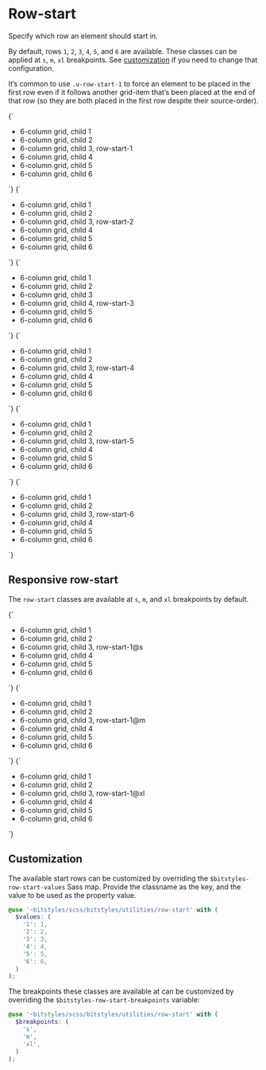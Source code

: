 
<Meta title="Utilities/row-start" />

# Row-start

Specify which row an element should start in.

By default, rows `1`, `2`, `3`, `4`, `5`, and `6` are available. These classes can be applied at `s`, `m`, `xl` breakpoints. See [customization](#customization) if you need to change that configuration.

It’s common to use `.u-row-start-1` to force an element to be placed in the first row even if it follows another grid-item that’s been placed at the end of that row (so they are both placed in the first row despite their source-order).

<Canvas isColumn>
  <Story name="u-row-start-1">
    {`
      <ul class="u-grid u-gap-l u-grid-cols-6 u-padding-m u-bg-grayscale-light u-list-none">
        <li class="u-bg-background u-padding-m a-card">6-column grid, child 1</li>
        <li class="u-bg-background u-padding-m a-card">6-column grid, child 2</li>
        <li class="u-bg-brand-2 u-padding-m a-card u-row-start-1">6-column grid, child 3, row-start-1</li>
        <li class="u-bg-background u-padding-m a-card">6-column grid, child 4</li>
        <li class="u-bg-background u-padding-m a-card">6-column grid, child 5</li>
        <li class="u-bg-background u-padding-m a-card">6-column grid, child 6</li>
      </ul>
    `}
  </Story>
  <Story name="u-row-start-2">
    {`
      <ul class="u-grid u-gap-l u-grid-cols-6 u-padding-m u-bg-grayscale-light u-list-none">
        <li class="u-bg-background u-padding-m a-card">6-column grid, child 1</li>
        <li class="u-bg-background u-padding-m a-card">6-column grid, child 2</li>
        <li class="u-bg-brand-2 u-padding-m a-card u-row-start-2">6-column grid, child 3, row-start-2</li>
        <li class="u-bg-background u-padding-m a-card">6-column grid, child 4</li>
        <li class="u-bg-background u-padding-m a-card">6-column grid, child 5</li>
        <li class="u-bg-background u-padding-m a-card">6-column grid, child 6</li>
      </ul>
    `}
  </Story>
  <Story name="u-row-start-3">
    {`
      <ul class="u-grid u-gap-l u-grid-cols-6 u-padding-m u-bg-grayscale-light u-list-none">
        <li class="u-bg-background u-padding-m a-card">6-column grid, child 1</li>
        <li class="u-bg-background u-padding-m a-card">6-column grid, child 2</li>
        <li class="u-bg-background u-padding-m a-card">6-column grid, child 3</li>
        <li class="u-bg-brand-2 u-padding-m a-card u-row-start-3">6-column grid, child 4, row-start-3</li>
        <li class="u-bg-background u-padding-m a-card">6-column grid, child 5</li>
        <li class="u-bg-background u-padding-m a-card">6-column grid, child 6</li>
      </ul>
    `}
  </Story>
  <Story name="u-row-start-4">
    {`
      <ul class="u-grid u-gap-l u-grid-cols-6 u-padding-m u-bg-grayscale-light u-list-none">
        <li class="u-bg-background u-padding-m a-card">6-column grid, child 1</li>
        <li class="u-bg-background u-padding-m a-card">6-column grid, child 2</li>
        <li class="u-bg-brand-2 u-padding-m a-card u-row-start-4">6-column grid, child 3, row-start-4</li>
        <li class="u-bg-background u-padding-m a-card">6-column grid, child 4</li>
        <li class="u-bg-background u-padding-m a-card">6-column grid, child 5</li>
        <li class="u-bg-background u-padding-m a-card">6-column grid, child 6</li>
      </ul>
    `}
  </Story>
  <Story name="u-row-start-5">
    {`
      <ul class="u-grid u-gap-l u-grid-cols-6 u-padding-m u-bg-grayscale-light u-list-none">
        <li class="u-bg-background u-padding-m a-card">6-column grid, child 1</li>
        <li class="u-bg-background u-padding-m a-card">6-column grid, child 2</li>
        <li class="u-bg-brand-2 u-padding-m a-card u-row-start-5">6-column grid, child 3, row-start-5</li>
        <li class="u-bg-background u-padding-m a-card">6-column grid, child 4</li>
        <li class="u-bg-background u-padding-m a-card">6-column grid, child 5</li>
        <li class="u-bg-background u-padding-m a-card">6-column grid, child 6</li>
      </ul>
    `}
  </Story>
  <Story name="u-row-start-6">
    {`
      <ul class="u-grid u-gap-l u-grid-cols-6 u-padding-m u-bg-grayscale-light u-list-none">
        <li class="u-bg-background u-padding-m a-card">6-column grid, child 1</li>
        <li class="u-bg-background u-padding-m a-card">6-column grid, child 2</li>
        <li class="u-bg-brand-2 u-padding-m a-card u-row-start-6">6-column grid, child 3, row-start-6</li>
        <li class="u-bg-background u-padding-m a-card">6-column grid, child 4</li>
        <li class="u-bg-background u-padding-m a-card">6-column grid, child 5</li>
        <li class="u-bg-background u-padding-m a-card">6-column grid, child 6</li>
      </ul>
    `}
  </Story>
</Canvas>

## Responsive row-start

The `row-start` classes are available at `s`, `m`, and `xl` breakpoints by default.

<Canvas isColumn>
  <Story name="u-row-start-2@s">
    {`
      <ul class="u-grid u-gap-l u-grid-cols-6 u-padding-m u-bg-grayscale-light u-list-none">
        <li class="u-bg-background u-padding-m a-card">6-column grid, child 1</li>
        <li class="u-bg-background u-padding-m a-card">6-column grid, child 2</li>
        <li class="u-bg-brand-2 u-padding-m a-card u-row-start-2@s">6-column grid, child 3, row-start-1@s</li>
        <li class="u-bg-background u-padding-m a-card">6-column grid, child 4</li>
        <li class="u-bg-background u-padding-m a-card">6-column grid, child 5</li>
        <li class="u-bg-background u-padding-m a-card">6-column grid, child 6</li>
      </ul>
    `}
  </Story>
  <Story name="u-row-start-2@m">
    {`
      <ul class="u-grid u-gap-l u-grid-cols-6 u-padding-m u-bg-grayscale-light u-list-none">
        <li class="u-bg-background u-padding-m a-card">6-column grid, child 1</li>
        <li class="u-bg-background u-padding-m a-card">6-column grid, child 2</li>
        <li class="u-bg-brand-2 u-padding-m a-card u-row-start-2@m">6-column grid, child 3, row-start-1@m</li>
        <li class="u-bg-background u-padding-m a-card">6-column grid, child 4</li>
        <li class="u-bg-background u-padding-m a-card">6-column grid, child 5</li>
        <li class="u-bg-background u-padding-m a-card">6-column grid, child 6</li>
      </ul>
    `}
  </Story>
  <Story name="u-row-start-2@xl">
    {`
      <ul class="u-grid u-gap-l u-grid-cols-6 u-padding-m u-bg-grayscale-light u-list-none">
        <li class="u-bg-background u-padding-m a-card">6-column grid, child 1</li>
        <li class="u-bg-background u-padding-m a-card">6-column grid, child 2</li>
        <li class="u-bg-brand-2 u-padding-m a-card u-row-start-2@xl">6-column grid, child 3, row-start-1@xl</li>
        <li class="u-bg-background u-padding-m a-card">6-column grid, child 4</li>
        <li class="u-bg-background u-padding-m a-card">6-column grid, child 5</li>
        <li class="u-bg-background u-padding-m a-card">6-column grid, child 6</li>
      </ul>
    `}
  </Story>
</Canvas>

## Customization

The available start rows can be customized by overriding the `$bitstyles-row-start-values` Sass map. Provide the classname as the key, and the value to be used as the property value.

```scss
@use '~bitstyles/scss/bitstyles/utilities/row-start' with (
  $values: (
    '1': 1,
    '2': 2,
    '3': 3,
    '4': 4,
    '5': 5,
    '6': 6,
  )
);
```

The breakpoints these classes are available at can be customized by overriding the `$bitstyles-row-start-breakpoints` variable:

```scss
@use '~bitstyles/scss/bitstyles/utilities/row-start' with (
  $breakpoints: (
    's',
    'm',
    'xl',
  )
);
```
